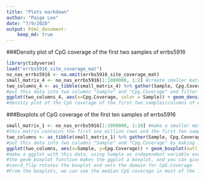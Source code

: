 ```yaml
---
title: "Plots markdown"
author: "Paige Lee"
date: "7/9/2020"
output: html_document:
    keep_md: true
---
```


###Density plot of CpG coverage of the first two samples of errbs5916

```r
library(tidyverse)
load("errbs5916_site_coverage_mat")
no_nas_errbs5916 <- na.omit(errbs5916_site_coverage_mat)
small_matrix_4 <- no_nas_errbs5916[1:1000000, 1:2] #create smaller matrix of first 1 million rows and first 2 samples
two_columns_4 <- as_tibble(small_matrix_4) %>% gather(Sample, Cpg.Coverage) %>% filter(Cpg.Coverage >=10)
#put this data into two columns "Sample" and "Cpg.Coverage" and filter it for at least 10x coverage
ggplot(two_columns_4, aes(x=Cpg.Coverage, color = Sample)) + geom_density() + xlim(c(0,1000))
#density plot of the CpG coverage of the first two samples/columns of errbs5916; most sites are covered 0-250x.

```

###Boxplots of CpG coverage of the first ten samples of errbs5916

```r
small_matrix_1 <- no_nas_errbs5916[1:1000000, 1:10] #make a smaller matrix from errbs5916
#this matrix contains the first one million rows and the first ten samples
two_columns <- as_tibble(small_matrix_1) %>% gather(Sample, Cpg.Coverage)
#put this data into two columns "Sample" and "Cpg.Coverage" by making it a tibble and using the gather function
ggplot(two_columns, aes(x=Sample, y=Cpg.Coverage)) + geom_boxplot(outlier.size = -1) + coord_flip(ylim = c(0,500))
#make a ggplot with this data, using Sample as independent variable and Cpg.Coverage as dependent variable
#the geom_boxplot function makes the ggplot a boxplot, and you can give the size of outliers
#coord_flip rotates the boxplot and sets the domain for CpG.Coverage
#From the boxplots, we can see the median CpG coverage in most of the 10 samples is between 100 and 200 
```
